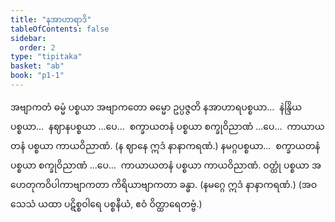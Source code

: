 ```yaml
---
title: "နအာဟာရာဒိ"
tableOfContents: false
sidebar:
  order: 2
type: "tipitaka"
basket: "ab"
book: "p1-1"
---
```



<DynamicBreadcrumb />

<Division number="149" book="p1-1" e="ch" v="36" p="48">

<Paragraph number="541" book="p1-1">
အဗျာကတံ ဓမ္မံ ပစ္စယာ အဗျာကတော ဓမ္မော ဥပ္ပဇ္ဇတိ နအာဟာရပစ္စယာ…  နဲန္ဒြိယပစ္စယာ…  နဈာနပစ္စယာ …ပေ…  စက္ခာယတနံ ပစ္စယာ စက္ခုဝိညာဏံ …ပေ…  ကာယာယတနံ ပစ္စယာ ကာယဝိညာဏံ. (န ဈာနေ ဣဒံ နာနာကရဏံ.) နမဂ္ဂပစ္စယာ…  စက္ခာယတနံ ပစ္စယာ စက္ခုဝိညာဏံ …ပေ…  ကာယာယတနံ ပစ္စယာ ကာယဝိညာဏံ. ဝတ္ထုံ ပစ္စယာ အဟေတုကဝိပါကာဗျာကတာ ကိရိယာဗျာကတာ ခန္ဓာ. (နမဂ္ဂေ ဣဒံ နာနာကရဏံ.)

</Paragraph>
</Division>

<Paragraph number="542" type="center" book="p1-1">
(အဝသေသံ ယထာ ပဋိစ္စဝါရေ ပစ္စနီယံ, ဧဝံ ဝိတ္ထာရေတဗ္ဗံ.)
</Paragraph>